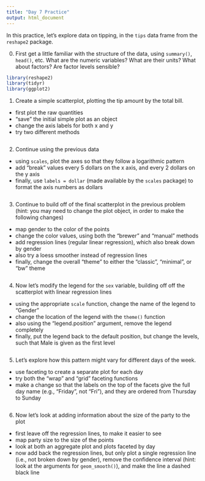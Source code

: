 ```yaml
---
title: "Day 7 Practice"
output: html_document
---
```


In this practice, let's explore data on tipping, in the `tips` data frame from the `reshape2` package.

0. First get a little familiar with the structure of the data, using `summary()`, `head()`, etc.  What are the numeric variables?  What are their units? What about factors? Are factor levels sensible?

```r
library(reshape2)
library(tidyr)
library(ggplot2)

```

1. Create a simple scatterplot, plotting the tip amount by the total bill.
  - first plot the raw quantities
  - "save" the initial simple plot as an object
  - change the axis labels for both x and y
  - try two different methods
```r

```

2. Continue using the previous data
  - using `scales`, plot the axes so that they follow a logarithmic pattern
  - add "break" values every 5 dollars on the x axis, and every 2 dollars on the y axis
  - finally, use `labels = dollar` (made available by the `scales` package) to format the axis numbers as dollars

```r

```

3. Continue to build off of the final scatterplot in the previous problem (hint: you may need to change the plot object, in order to make the following changes)
  - map gender to the color of the points
  - change the color values, using both the "brewer" and "manual" methods
  - add regression lines (regular linear regression), which also break down by gender
  - also try a loess smoother instead of regression lines
  - finally, change the overall "theme" to either the "classic", "minimal", or "bw" theme

```r

```


4. Now let's modify the legend for the `sex` variable, building off off the scatterplot with linear regression lines
  - using the appropriate `scale` function, change the name of the legend to "Gender"
  - change the location of the legend with the `theme()` function
  - also using the "legend.position" argument, remove the legend completely
  - finally, put the legend back to the default position, but change the levels, such that Male is given as the first level
  
```r

```

5. Let's explore how this pattern might vary for different days of the week.
  - use faceting to create a separate plot for each day
  - try both the "wrap" and "grid" faceting functions
  - make a change so that the labels on the top of the facets give the full day name (e.g., "Friday", not "Fri"), and they are ordered from Thursday to Sunday
  
```r


```

6. Now let's look at adding information about the size of the party to the plot
  - first leave off the regression lines, to make it easier to see
  - map party size to the size of the points
  - look at both an aggregate plot and plots faceted by day
  - now add back the regression lines, but only plot a single regression line (i.e., not broken down by gender), remove the confidence interval (hint: look at the arguments for `geom_smooth()`), and make the line a dashed black line
  
```r

```

